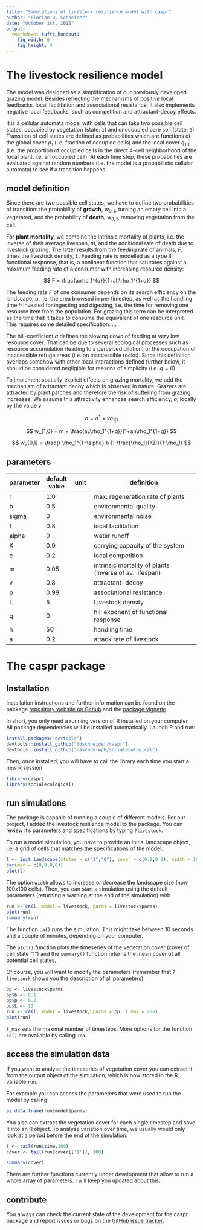 ```yaml
---
title: "Simulations of livestock resilience model with caspr"
author: "Florian D. Schneider"
date: "October 1st, 2015"
output: 
  rmarkdown::tufte_handout:
    fig_width: 6
    fig_height: 4
---
```



# The livestock resilience model

The model was designed as a simplification of our previously developed grazing model. Besides reflecting the mechanisms of positive local feedbacks, local facilitation and associational resistance, it also implements negative local feedbacks, such as competition and attractant-decoy effects.

It is a cellular automata model with cells that can take two possible cell states: occupied by vegetation (state: `1`) and unoccupied bare soil (state: `0`). Transition of cell states are defined as probabilities which are functions of the global cover $\rho_1$ (i.e. fraction of occupied cells) and the local cover $q_{1|1}$ (i.e. the proportion of occupied cells in the direct 4-cell neighborhood of the focal plant, i.e. an occupied cell). At each time step, these probabilities are evaluated against random numbers (i.e. the model is a probabilistic cellular automata) to see if a transition happens.  


## model definition 

Since there are two possible cell states, we have to define two probabilities of transition: the probability of **growth**, $w_{0,1}$, turning an empty cell into a vegetated, and the probability of **death**, $w_{0,1}$, removing vegetation from the cell.

For **plant mortality**, we combine the intrinsic mortality of plants, i.e. the inverse of their average livespan, $m$, and the additional rate of death due to livestock grazing. The latter results from the feeding rate of animals, $F$, times the livestock density, $L$. Feeding rate is modelled as a type III functional response, that is, a nonlinear function that saturates against a maximum feeding rate of a consumer with increasing resource density:

$$ F = \frac{a\rho_1^{q}}{1+ah\rho_1^{1+q}} $$

The feeding rate $F$  of one consumer depends on its search efficiency on the landscape, $a$, i.e. the area browsed in per timestep, as well as the handling time $h$ invested for ingesting and digesting, i.e. the time for removing one resource item from the population. For grazing this term can be interpreted as the time that it takes to consume the equivalent of one resource unit. This requires some detailed specification: ... 

The hill-coefficient $q$ defines the slowing down of feeding at very low resource cover. That can be due to several ecological processes such as resource accumulation (leading to a perceived dilution) or the occupation of inaccessible refuge areas (i.e. on inaccessible rocks). Since this definition overlaps somehow with other local interactions defined further below, it should be considered negligible for reasons of simplicity (i.e. $q = 0$).  

To implement spatially-explicit effects on grazing mortality, we add the mechanism of attractant decoy which is observed in nature. Grazers are attracted by plant patches and therefore the risk of suffering from grazing increases. We assume this attractivity enhances search efficiency, $a$, locally by the value $v$

$$ a = a^*  + v q_{1|1} $$



$$ w_{1,0} = m + \frac{aL\rho_1^{1+q}}{1+ah\rho_1^{1+q}} $$


    
$$ w_{0,1} = \frac{r \rho_1^{1+\alpha} b (1-\frac{\rho_1}{K})}{1-\rho_1} $$



## parameters

parameter | default value | unit   | definition
-----| -----| -------- | ----------------------------------------------
  r  |  1.0 |     | max. regeneration rate of plants
  b  | 0.5  |     |environmental quality
  sigma | 0 |     | environmental noise
  f  |  0.8 |      |  local facilitation
  alpha | 0 |    | water runoff
  K  |  0.9 |    | carrying capacity of the system
  c  |  0.2 |    | local competition
  m  |  0.05|    | intrinsic mortality of plants (inverse of av. lifespan)
  v  |  0.8 |    | attractant-decoy
  p  |  0.99|    | associational resistance
  L  |  5   |    | Livestock density
  q  |  0   |    | hill exponent of functional response
  h  |  50  |    | handling time 
  a  |  0.2 |    | attack rate of livestock

# The caspr package

## Installation

Installation instructions and further information can be found on the package [repository website on Github](https://github.com/fdschneider/caspr) and the [package vignette](https://github.com/fdschneider/caspr/blob/master/vignettes/caspr.Rmd). 

In short, you only need a running version of R installed on your computer. All package dependencies will be installed automatically. Launch R and run: 

```r
install.packages("devtools")
devtools::install_github("fdschneider/caspr")
devtools::install_github("cascade-wp6/socialecological")
```

Then, once installed, you will have to call the library each time you start a new R session

```r
library(caspr)
library(socialecological)
```

## run simulations

The package is capable of running a couple of different models. For our project, I added the livestock resilience model to the package. You can review it's parameters and specifications by typing `?livestock`.

To run a model simulation, you have to provide an initial landscape object, i.e. a grid of cells that matches the specifications of the model. 

```r
l <- init_landscape(states = c("1","0"), cover = c(0.2,0.8), width = 100)
par(mar = c(0,0,0,0))
plot(l)
```

The option `width` allows to increase or decrease the landscape size (now $100 x 100$ cells).
Then, you can start a simulation using the default parameters (returning a warning at the end of the simulation) with

```r
run <- ca(l, model = livestock, parms = livestock$parms)
plot(run)
summary(run)
```

The function `ca()` runs the simulation. This might take between 10 seconds and a couple of minutes, depending on your computer.

The `plot()` function plots the timeseries of the vegetation cover (cover of cell state "1") and the `summary()` function returns the mean cover of all potential cell states. 

Of course, you will want to modify the parameters (remember that `?livestock ` shows you the description of all parameters):

```r
pp <- livestock$parms
pp$b <- 0.1
pp$p <- 0.2
pp$L <- 12
run <- ca(l, model = livestock, parms = pp, t_max = 200)
plot(run)
```

`t_max` sets the maximal number of timesteps. More options for the function `ca()` are available by calling `?ca`. 

## access the simulation data

If you want to analyse the timeseries of vegetation cover you can extract it from the output object of the simulation, which is now stored in the R variable `run`.

For example you can access the parameters that were used to run the model by calling

```r
as.data.frame(run$model$parms)
```


You also can extract the vegetation cover for each single timestep and save it into an R object. To analyse variation over time, we usually would only look at a period before the end of the simulation. 

```r
t <- tail(run$time,100)
cover <- tail(run$cover[['1']], 100)

summary(cover)
```

There are further functions currently under development that allow to run a whole array of parameters. I will keep you updated about this. 

## contribute 

You always can check the current state of the development for the caspr package and report issues or bugs on the [GitHub issue tracker](https://github.com/fdschneider/caspr/issues).

